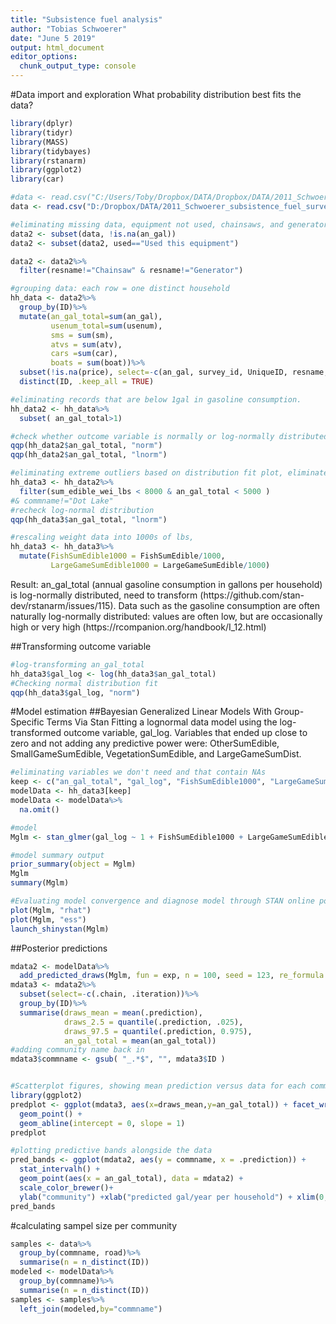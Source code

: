 ```yaml
---
title: "Subsistence fuel analysis"
author: "Tobias Schwoerer"
date: "June 5 2019"
output: html_document
editor_options: 
  chunk_output_type: console
---
```


#Data import and exploration
What probability distribution best fits the data?
```r
library(dplyr)
library(tidyr)
library(MASS)
library(tidybayes)
library(rstanarm)
library(ggplot2)
library(car)

#data <- read.csv("C:/Users/Toby/Dropbox/DATA/Dropbox/DATA/2011_Schwoerer_subsistence_fuel_survey/Subset4R.csv",stringsAsFactor=FALSE)
data <- read.csv("D:/Dropbox/DATA/2011_Schwoerer_subsistence_fuel_survey/Subset4R.csv",stringsAsFactor=FALSE)

#eliminating missing data, equipment not used, chainsaws, and generators
data2 <- subset(data, !is.na(an_gal))
data2 <- subset(data2, used=="Used this equipment")

data2 <- data2%>%
  filter(resname!="Chainsaw" & resname!="Generator")

#grouping data: each row = one distinct household
hh_data <- data2%>%
  group_by(ID)%>%
  mutate(an_gal_total=sum(an_gal),
         usenum_total=sum(usenum),
         sms = sum(sm),
         atvs = sum(atv),
         cars =sum(car),
         boats = sum(boat))%>%
  subset(!is.na(price), select=-c(an_gal, survey_id, UniqueID, resname, fuel, saw, sm, atv, car, boat, vehicles, usenum))%>%
  distinct(ID, .keep_all = TRUE)

#eliminating records that are below 1gal in gasoline consumption. 
hh_data2 <- hh_data%>%
  subset( an_gal_total>1)

#check whether outcome variable is normally or log-normally distributed
qqp(hh_data2$an_gal_total, "norm")
qqp(hh_data2$an_gal_total, "lnorm")

#eliminating extreme outliers based on distribution fit plot, eliminated households using more than 5000 gallons and harvesting more than 8000lbs.
hh_data3 <- hh_data2%>%
  filter(sum_edible_wei_lbs < 8000 & an_gal_total < 5000 )
#& commname!="Dot Lake"
#recheck log-normal distribution
qqp(hh_data3$an_gal_total, "lnorm")

#rescaling weight data into 1000s of lbs, 
hh_data3 <- hh_data3%>%
  mutate(FishSumEdible1000 = FishSumEdible/1000,
         LargeGameSumEdible1000 = LargeGameSumEdible/1000)
```
Result: 
an_gal_total (annual gasoline consumption in gallons per household) is log-normally distributed, need to transform (https://github.com/stan-dev/rstanarm/issues/115). Data such as the gasoline consumption are often naturally log-normally distributed:  values are often low, but are occasionally high or very high (https://rcompanion.org/handbook/I_12.html)

##Transforming outcome variable
```r
#log-transforming an_gal_total
hh_data3$gal_log <- log(hh_data3$an_gal_total)
#Checking normal distribution fit
qqp(hh_data3$gal_log, "norm")
```

#Model estimation
##Bayesian Generalized Linear Models With Group-Specific Terms Via Stan
Fitting a lognormal data model using the log-transformed outcome variable, gal_log. 
Variables that ended up close to zero and not adding any predictive power were: OtherSumEdible, SmallGameSumEdible, VegetationSumEdible, and LargeGameSumDist. 
```r
#eliminating variables we don't need and that contain NAs
keep <- c("an_gal_total", "gal_log", "FishSumEdible1000", "LargeGameSumEdible1000", "usenum_total", "atvs", "sms", "boats", "cars", "comm_fuel_price", "commname")
modelData <- hh_data3[keep]
modelData <- modelData%>%
  na.omit()

#model
Mglm <- stan_glmer(gal_log ~ 1 + FishSumEdible1000 + LargeGameSumEdible1000   + atvs + sms + boats + cars +   (1 + comm_fuel_price | commname), data = modelData, family = gaussian(link = "identity"))

#model summary output
prior_summary(object = Mglm)
Mglm
summary(Mglm)

#Evaluating model convergence and diagnose model through STAN online portal
plot(Mglm, "rhat")
plot(Mglm, "ess")
launch_shinystan(Mglm)
```

##Posterior predictions
```r
mdata2 <- modelData%>%
  add_predicted_draws(Mglm, fun = exp, n = 100, seed = 123, re_formula = NULL, category = ".category")
mdata3 <- mdata2%>%
  subset(select=-c(.chain, .iteration))%>%
  group_by(ID)%>%
  summarise(draws_mean = mean(.prediction),
            draws_2.5 = quantile(.prediction, .025),
            draws_97.5 = quantile(.prediction, 0.975),
            an_gal_total = mean(an_gal_total))
#adding community name back in
mdata3$commname <- gsub( "_.*$", "", mdata3$ID )


#Scatterplot figures, showing mean prediction versus data for each community
library(ggplot2)
predplot <- ggplot(mdata3, aes(x=draws_mean,y=an_gal_total)) + facet_wrap(~commname,ncol = 3, scales = "fixed") + 
  geom_point() +
  geom_abline(intercept = 0, slope = 1)
predplot

#plotting predictive bands alongside the data
pred_bands <- ggplot(mdata2, aes(y = commname, x = .prediction)) +
  stat_intervalh() +
  geom_point(aes(x = an_gal_total), data = mdata2) +
  scale_color_brewer()+
  ylab("community") +xlab("predicted gal/year per household") + xlim(0,10000)
pred_bands
```

#calculating sampel size per community
```r
samples <- data%>%
  group_by(commname, road)%>%
  summarise(n = n_distinct(ID))
modeled <- modelData%>%
  group_by(commname)%>%
  summarise(n = n_distinct(ID))
samples <- samples%>%
  left_join(modeled,by="commname")
```

